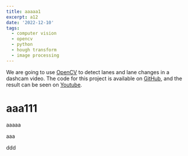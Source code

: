 ```yaml
---
title: aaaaa1
excerpt: a12
date: '2022-12-10'
tags:
  - computer vision
  - opencv
  - python
  - hough transform
  - image processing
---
```


We are going to use [OpenCV](https://opencv.org/) to detect lanes and lane changes in a dashcam video.
The code for this project is available on [GitHub](https://github.com/kfirfitousi/LaneDetection), and the result can be seen on [Youtube](https://www.youtube.com/watch?v=VzFcshSwI1E).


# aaa111
aaaaa

aaa

ddd
